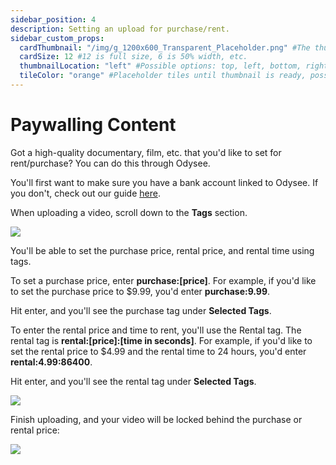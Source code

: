```yaml
---
sidebar_position: 4
description: Setting an upload for purchase/rent.
sidebar_custom_props:
  cardThumbnail: "/img/g_1200x600_Transparent_Placeholder.png" #The thumbnail on the category card.
  cardSize: 12 #12 is full size, 6 is 50% width, etc.
  thumbnailLocation: "left" #Possible options: top, left, bottom, right, none
  tileColor: "orange" #Placeholder tiles until thumbnail is ready, possible options: blue, cream, darkpurple, lightpurple, mauve, orange, pink, none
---
```


# Paywalling Content

Got a high-quality documentary, film, etc. that you'd like to set for rent/purchase? You can do this through Odysee.

You'll first want to make sure you have a bank account linked to Odysee. If you don't, check out our guide [here](https://help.odysee.tv/category-basics/bankaccount).

When uploading a video, scroll down to the **Tags** section.

![](/img/en/paywall1.png)

You'll be able to set the purchase price, rental price, and rental time using tags.

To set a purchase price, enter **purchase:[price]**. For example, if you'd like to set the purchase price to $9.99, you'd enter **purchase:9.99**.

Hit enter, and you'll see the purchase tag under **Selected Tags**.

To enter the rental price and time to rent, you'll use the Rental tag. The rental tag is **rental:[price]:[time in seconds]**. For example, if you'd like to set the rental price to $4.99 and the rental time to 24 hours, you'd enter **rental:4.99:86400**.

Hit enter, and you'll see the rental tag under **Selected Tags**.

![](/img/en/paywall2.png)

Finish uploading, and your video will be locked behind the purchase or rental price:

![](/img/en/paywall3.png)


